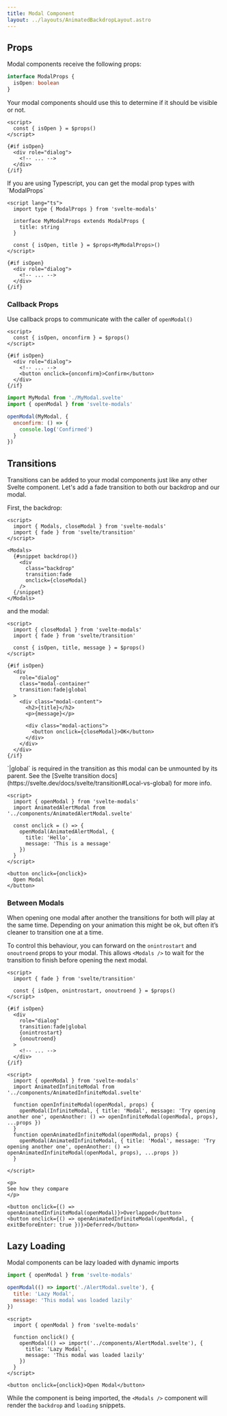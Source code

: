 ```yaml
---
title: Modal Component
layout: ../layouts/AnimatedBackdropLayout.astro
---
```


## Props

Modal components receive the following props:

```ts
interface ModalProps {
  isOpen: boolean
}
```

Your modal components should use this to determine if it should be visible or not.


```svelte title="MyModal.svelte"
<script>
  const { isOpen } = $props()  
</script>

{#if isOpen}
  <div role="dialog">
    <!-- ... -->
  </div>
{/if}
```

<Aside>
If you are using Typescript, you can get the modal prop types with `ModalProps`
</Aside>

```svelte title="MyModal.svelte"
<script lang="ts">
  import type { ModalProps } from 'svelte-modals'

  interface MyModalProps extends ModalProps {
    title: string
  }

  const { isOpen, title } = $props<MyModalProps>()
</script>

{#if isOpen}
  <div role="dialog">
    <!-- ... -->
  </div>
{/if}
```

### Callback Props

Use callback props to communicate with the caller of `openModal()`


```svelte title="MyModal.svelte"
<script>
  const { isOpen, onconfirm } = $props()
</script>

{#if isOpen}
  <div role="dialog">
    <!-- ... -->
    <button onclick={onconfirm}>Confirm</button>
  </div>
{/if}
```

```js
import MyModal from './MyModal.svelte'
import { openModal } from 'svelte-modals'

openModal(MyModal, {
  onconfirm: () => {
    console.log('Confirmed')
  }
}) 
```

## Transitions

Transitions can be added to your modal components just like any other Svelte component. Let's add a fade 
transition to both our backdrop and our modal.

First, the backdrop:

```svelte {10}
<script>
  import { Modals, closeModal } from 'svelte-modals'
  import { fade } from 'svelte/transition'
</script>

<Modals>
  {#snippet backdrop()}
    <div
      class="backdrop"
      transition:fade
      onclick={closeModal}
    />
  {/snippet}
</Modals>
```

and the modal:


```svelte {12}
<script>
  import { closeModal } from 'svelte-modals'
  import { fade } from 'svelte/transition'

  const { isOpen, title, message } = $props()
</script>

{#if isOpen}
  <div 
    role="dialog"
    class="modal-container"
    transition:fade|global
  >
    <div class="modal-content">
      <h2>{title}</h2>
      <p>{message}</p>

      <div class="modal-actions">
        <button onclick={closeModal}>OK</button>
      </div>
    </div>
  </div>
{/if}
```

<Aside>
`|global` is required in the transition as this modal can be unmounted by its parent. See the
[Svelte transition docs](https://svelte.dev/docs/svelte/transition#Local-vs-global) for more info.
</Aside>


```svelte live layout="../layouts/code/NoCode.astro"
<script>
  import { openModal } from 'svelte-modals'
  import AnimatedAlertModal from '../components/AnimatedAlertModal.svelte'

  const onclick = () => {
    openModal(AnimatedAlertModal, {
      title: 'Hello',
      message: 'This is a message'
    })
  }
</script>

<button onclick={onclick}>
  Open Modal
</button>
```

### Between Modals

When opening one modal after another the transitions for both will play at the same time. 
Depending on your animation this might be ok, but often it’s cleaner to transition one at a time.

To control this behaviour, you can forward on the `onintrostart` and `onoutroend` props to your modal.
This allows `<Modals />` to wait for the transition to finish before opening the next modal.

```svelte {11-12}
<script>
  import { fade } from 'svelte/transition'

  const { isOpen, onintrostart, onoutroend } = $props()
</script>

{#if isOpen}
  <div 
    role="dialog" 
    transition:fade|global 
    {onintrostart} 
    {onoutroend}
  >
    <!-- ... -->
  </div>
{/if}
```

```svelte live layout="../layouts/code/NoCode.astro"
<script>
  import { openModal } from 'svelte-modals'
  import AnimatedInfiniteModal from '../components/AnimatedInfiniteModal.svelte'

  function openInfiniteModal(openModal, props) {
    openModal(InfiniteModal, { title: 'Modal', message: 'Try opening another one', openAnother: () => openInfiniteModal(openModal, props), ...props })
  }
  function openAnimatedInfiniteModal(openModal, props) {
    openModal(AnimatedInfiniteModal, { title: 'Modal', message: 'Try opening another one', openAnother: () => openAnimatedInfiniteModal(openModal, props), ...props })
  }

</script>

<p>
See how they compare
</p>

<button onclick={() => openAnimatedInfiniteModal(openModal)}>Overlapped</button>
<button onclick={() => openAnimatedInfiniteModal(openModal, { exitBeforeEnter: true })}>Deferred</button>
```

## Lazy Loading

Modal components can be lazy loaded with dynamic imports

```js
import { openModal } from 'svelte-modals'

openModal(() => import('./AlertModal.svelte'), {
  title: 'Lazy Modal',
  message: 'This modal was loaded lazily'
})
```

```svelte live layout="../layouts/code/NoCode.astro" 
<script>
  import { openModal } from 'svelte-modals'

  function onclick() {
    openModal(() => import('../components/AlertModal.svelte'), {
      title: 'Lazy Modal',
      message: 'This modal was loaded lazily'
    })
  }
</script>

<button onclick={onclick}>Open Modal</button>
```

While the component is being imported, the `<Modals />` component will render the `backdrop` and `loading` snippets.

